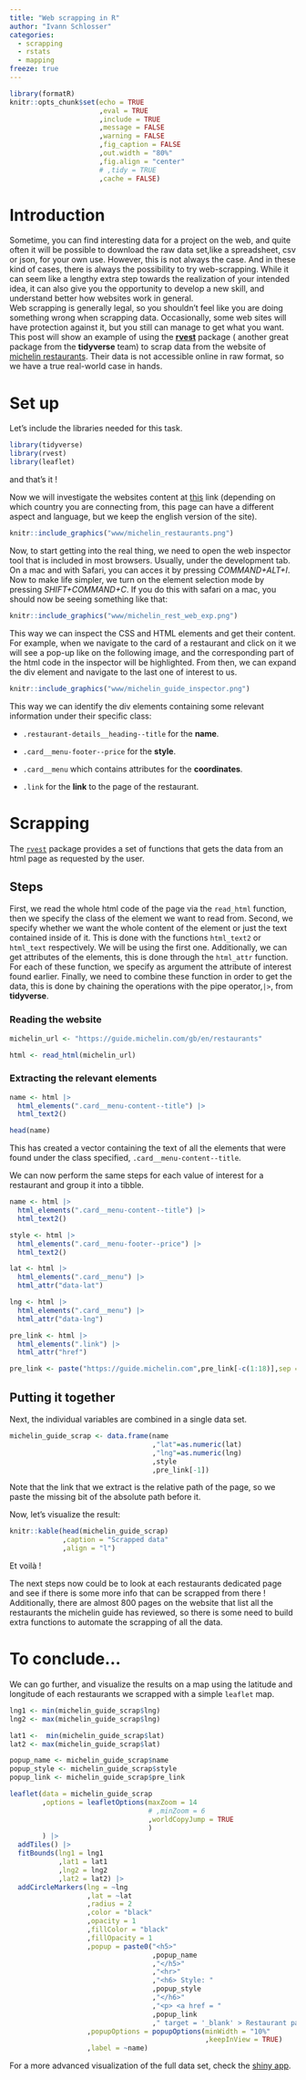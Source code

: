 ```yaml
---
title: "Web scrapping in R"
author: "Ivann Schlosser"
categories:
  - scrapping
  - rstats
  - mapping
freeze: true
---
```


```r

library(formatR)
knitr::opts_chunk$set(echo = TRUE
                      ,eval = TRUE
                      ,include = TRUE
                      ,message = FALSE
                      ,warning = FALSE
                      ,fig_caption = FALSE
                      ,out.width = "80%"
                      ,fig.align = "center"
                      # ,tidy = TRUE
                      ,cache = FALSE)

```

# Introduction

Sometime, you can find interesting data for a project on the web, and quite often it will be possible to download the raw data set,like a spreadsheet, csv or json, for your own use. However, this is not always the case. And in these kind of cases, there is always the possibility to try web-scrapping. While it can seem like a lengthy extra step towards the realization of your intended idea, it can also give you the opportunity to develop a new skill, and understand better how websites work in general.\
Web scrapping is generally legal, so you shouldn't feel like you are doing something wrong when scrapping data. Occasionally, some web sites will have protection against it, but you still can manage to get what you want. This post will show an example of using the [**rvest**](https://rvest.tidyverse.org) package ( another great package from the **tidyverse** team) to scrap data from the website of [michelin restaurants](https://guide.michelin.com/gb/en). Their data is not accessible online in raw format, so we have a true real-world case in hands.

# Set up

Let's include the libraries needed for this task.

```r

library(tidyverse)
library(rvest)
library(leaflet)

```

and that's it !

Now we will investigate the websites content at [this](https://guide.michelin.com/gb/en/restaurants) link (depending on which country you are connecting from, this page can have a different aspect and language, but we keep the english version of the site).

```r

knitr::include_graphics("www/michelin_restaurants.png")

```

Now, to start getting into the real thing, we need to open the web inspector tool that is included in most browsers. Usually, under the development tab. On a mac and with Safari, you can acces it by pressing *COMMAND+ALT+I*. Now to make life simpler, we turn on the element selection mode by pressing *SHIFT+COMMAND+C*. If you do this with safari on a mac, you should now be seeing something like that:

```r
knitr::include_graphics("www/michelin_rest_web_exp.png")
```

This way we can inspect the CSS and HTML elements and get their content. For example, when we navigate to the card of a restaurant and click on it we will see a pop-up like on the following image, and the corresponding part of the html code in the inspector will be highlighted. From then, we can expand the div element and navigate to the last one of interest to us.

```r
knitr::include_graphics("www/michelin_guide_inspector.png")
```

This way we can identify the div elements containing some relevant information under their specific class:

-   `.restaurant-details__heading--title` for the **name**.

-   `.card__menu-footer--price` for the **style**.

-   `.card__menu` which contains attributes for the **coordinates**.

-   `.link` for the **link** to the page of the restaurant.

# Scrapping

The [`rvest`](https://rvest.tidyverse.org) package provides a set of functions that gets the data from an html page as requested by the user.

## Steps

First, we read the whole html code of the page via the `read_html` function, then we specify the class of the element we want to read from. Second, we specify whether we want the whole content of the element or just the text contained inside of it. This is done with the functions `html_text2` or `html_text` respectively. We will be using the first one. Additionally, we can get attributes of the elements, this is done through the `html_attr` function. For each of these function, we specify as argument the attribute of interest found earlier. Finally, we need to combine these function in order to get the data, this is done by chaining the operations with the pipe operator,`|>`, from **tidyverse**.

### Reading the website

```r

michelin_url <- "https://guide.michelin.com/gb/en/restaurants"

html <- read_html(michelin_url)

```

### Extracting the relevant elements

```r

name <- html |>
  html_elements(".card__menu-content--title") |> 
  html_text2()

```

```r
head(name)

```

This has created a vector containing the text of all the elements that were found under the class specified, `.card__menu-content--title`.

We can now perform the same steps for each value of interest for a restaurant and group it into a tibble.

```r

name <- html |>
  html_elements(".card__menu-content--title") |>
  html_text2()

style <- html |>
  html_elements(".card__menu-footer--price") |>
  html_text2() 

lat <- html |>
  html_elements(".card__menu") |>
  html_attr("data-lat")

lng <- html |>
  html_elements(".card__menu") |>
  html_attr("data-lng")

pre_link <- html |>
  html_elements(".link") |>
  html_attr("href")

pre_link <- paste("https://guide.michelin.com",pre_link[-c(1:18)],sep = "")

```

## Putting it together

Next, the individual variables are combined in a single data set.

```r

michelin_guide_scrap <- data.frame(name
                                   ,"lat"=as.numeric(lat)
                                   ,"lng"=as.numeric(lng)
                                   ,style
                                   ,pre_link[-1])


```

Note that the link that we extract is the relative path of the page, so we paste the missing bit of the absolute path before it.

Now, let's visualize the result:

```r
knitr::kable(head(michelin_guide_scrap)
             ,caption = "Scrapped data"
             ,align = "l") 

```

Et voilà !

The next steps now could be to look at each restaurants dedicated page and see if there is some more info that can be scrapped from there ! Additionally, there are almost 800 pages on the website that list all the restaurants the michelin guide has reviewed, so there is some need to build extra functions to automate the scrapping of all the data.

# To conclude...

We can go further, and visualize the results on a map using the latitude and longitude of each restaurants we scrapped with a simple `leaflet` map.

```r

lng1 <- min(michelin_guide_scrap$lng)
lng2 <- max(michelin_guide_scrap$lng)

lat1 <-  min(michelin_guide_scrap$lat)
lat2 <- max(michelin_guide_scrap$lat)

popup_name <- michelin_guide_scrap$name
popup_style <- michelin_guide_scrap$style
popup_link <- michelin_guide_scrap$pre_link

leaflet(data = michelin_guide_scrap
        ,options = leafletOptions(maxZoom = 14
                                  # ,minZoom = 6
                                  ,worldCopyJump = TRUE
                                  )
        ) |> 
  addTiles() |>
  fitBounds(lng1 = lng1
            ,lat1 = lat1
            ,lng2 = lng2
            ,lat2 = lat2) |> 
  addCircleMarkers(lng = ~lng
                   ,lat = ~lat
                   ,radius = 2
                   ,color = "black"
                   ,opacity = 1
                   ,fillColor = "black"
                   ,fillOpacity = 1
                   ,popup = paste0("<h5>"
                                   ,popup_name
                                   ,"</h5>"
                                   ,"<hr>"
                                   ,"<h6> Style: "
                                   ,popup_style
                                   ,"</h6>"
                                   ,"<p> <a href = "
                                   ,popup_link
                                   ," target = '_blank' > Restaurant page </a>")
                   ,popupOptions = popupOptions(minWidth = "10%"
                                                ,keepInView = TRUE)
                   ,label = ~name)

```

For a more advanced visualization of the full data set, check the [shiny app](https://schlosser.shinyapps.io/michelin_guide/).
